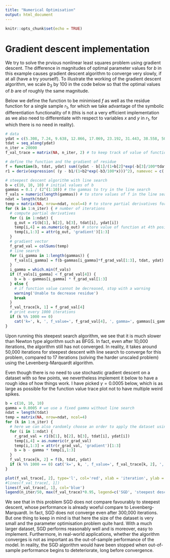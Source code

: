 ```yaml
---
title: "Numerical Optimisation"
output: html_document
---
```

  
```r
knitr::opts_chunk$set(echo = TRUE)
```

# Gradient descent implementation
We try to solve the prvious nonlinear least squares problem using gradient descent. The difference in magnitudes of optimal parameter values for $b$ in this example causes gradient descent algorithm to converge very slowly, if at all (have a try yourself). To illustrate the working of the gradient descent algorithm, we scale $b_3$ by 100 in the code below so that the optimal values of $b$ are of roughly the same magnitude.

Below we define the function to be minimised $f$ as well as the residue function for a single sample $r_1$, for which we take advantage of the symbolic differentiation functionality of `R` (this is not a very efficient implementation as we also need to differentiate with respect to variables $x$ and $y$ in $r_1$, for which there is no need in reality).

```r
# data
ydat = c(5.308, 7.24, 9.638, 12.866, 17.069, 23.192, 31.443, 38.558, 50.156, 62.948, 75.995, 91.972)
tdat = seq_along(ydat)
n_iter = 20000
f_val_trace = matrix(NA, n_iter, 2) # to keep track of value of functions

# define the function and the gradient of residue
f = function(b, tdat, ydat) sum((ydat - b[1]/(1+b[2]*exp(-b[3]/100*tdat)))^2)
r1 = deriv(expression( (y - b1/(1+b2*exp(-b3/100*x)))^2), namevec = c('b1','b2','b3','x','y'), function.arg=T)

# steepest descent algorithm with line search
b = c(10, 10, 10) # initial values of b
gammas = 0.1 / (2^(1:10)) # the gammas to try in the line search
f_vals = numeric(length(gammas)) # to store values of f in the line search
ndat = length(tdat)
temp = matrix(NA, nrow=ndat, ncol=4) # to store partial derivatives for each data point
for (k in 1:n_iter) { # number of iterations
  # compute partial derivatives
  for (i in 1:ndat) {
    g_out = r1(b[1], b[2], b[3], tdat[i], ydat[i])
    temp[i,4] = as.numeric(g_out) # store value of function at 4th position
    temp[i,1:3] = attr(g_out, 'gradient')[1:3]
  }
  # gradient vector
  f_grad_val = colSums(temp)
  # line search
  for (i_gamma in 1:length(gammas)) {
    f_vals[i_gamma] = f(b-gammas[i_gamma]*f_grad_val[1:3], tdat, ydat)
  }
  i_gamma = which.min(f_vals)
  if (f_vals[i_gamma] < f_grad_val[4]) {
    b = b - gammas[i_gamma] * f_grad_val[1:3]
  } else {
    # if function value cannot be decreased, stop with a warning
    warning('Unable to decrease residue')
    break
  }
  f_val_trace[k, 1] = f_grad_val[4]
  # print every 1000 iterations
  if (k %% 1000 == 0)
    cat('k=', k, ', f_value=', f_grad_val[4], ', gamma=', gammas[i_gamma], ',  b=', b, '\n')
}
```

Upon running this steepest search algorithm, we see that it is much slower than Newton type algorithm such as BFGS. In fact, even after 10,000 iterations, the algorithm still has not converged. In reality, it takes around 50,000 iterations for steepest descent with line search to converge for this problem, compared to 17 iterations (solving the harder unscaled problem) using the Levenberg-Marquardt algorithm.

Even though there is no need to use stochastic gradient descent on a dataset with so few points, we nevertheless implement it below to have a rough idea of how things work. I have picked $\gamma=0.0005$ below, which is as large as possible for the function value trace plot not to have multiple weird spikes.

```r
b = c(10, 10, 10)
gamma = 0.0005 # we use a fixed gamma without line search
ndat = length(tdat)
temp = matrix(NA, nrow=ndat, ncol=4)
for (k in 1:n_iter) {
  # here we can also randomly choose an order to apply the dataset using sample.int
  for (i in 1:ndat) {
    r_grad_val = r1(b[1], b[2], b[3], tdat[i], ydat[i])
    temp[i,4] = as.numeric(r_grad_val)
    temp[i,1:3] = attr(r_grad_val, 'gradient')[1:3]
    b = b - gamma * temp[i,1:3]
  }
  f_val_trace[k, 2] = f(b, tdat, ydat)
  if (k %% 1000 == 0) cat('k=', k, ', f_value=', f_val_trace[k, 2], ',  b=', b, '\n')
}

plot(f_val_trace[, 2], type='l', col='red', xlab = 'iteration', ylab = 'loss function', ylim=c(min(f_val_trace), max(f_val_trace)), log='xy')
#lines(f_val_trace[, 1])
lines(f_val_trace[, 1], col='blue')
legend(n_iter/50, max(f_val_trace)*0.95, legend=c('SGD', 'steepest descent'), col=c('red', 'blue'), lty=c(1,1))
```

We see that in this problem SGD does not compare favourably to steepest descent, whose performance is already woeful compare to Levenberg-Marquardt. In fact, SGD does not converge even after 300,000 iterations. But one thing to keep in mind is that here the size of the dataset is very small and the parameter optimisation problem quite hard. With a much larger dataset, SGD performs reasonably well and is moreover, easy to implement. Furthermore, in real-world applications, whether the algorithm converges is not as important as the out-of-sample performance of the model. In reality, the SGD algorithm would have been stopped when out-of-sample performance begins to deteteriorate, long before convergence.
